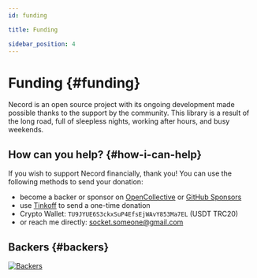 ```yaml
---
id: funding

title: Funding

sidebar_position: 4
---
```


# Funding {#funding}

Necord is an open source project with its ongoing development made possible thanks to the support by the community.
This library is a result of the long road, full of sleepless nights, working after hours, and busy weekends.

## How can you help? {#how-i-can-help}

If you wish to support Necord financially, thank you!
You can use the following methods to send your donation:

-   become a backer or sponsor on [OpenCollective](https://opencollective.com/necord) or [GitHub Sponsors](https://github.com/sponsors/necordjs)
-   use [Tinkoff](https://www.tinkoff.ru/rm/filippov.aleksey372/YN6Ob51146) to send a one-time donation
-   Crypto Wallet: `TU9JYUE6S3ckxSuP4EfsEjWAvY853Ma7EL` (USDT TRC20)
-   or reach me directly: [socket.someone@gmail.com](mailto:socket.someone@gmail.com)

## Backers {#backers}

<a href="https://opencollective.com/necord" target="_blank">
	<img src="https://opencollective.com/necord/backers.svg?width=1000" alt="Backers" />
</a>

